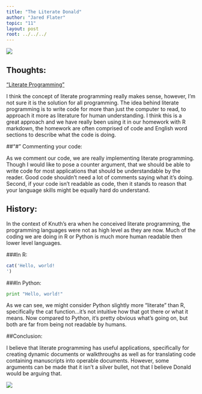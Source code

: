 ```yaml
---
title: "The Literate Donald"
author: "Jared Flater"
topic: "11"
layout: post
root: ../../../
---
```

![](images/knuth_jf.jpg)

## Thoughts:

["Literate Programming"](https://channel9.msdn.com/Events/useR-international-R-User-conference/useR2016/Literate-Programming)

I think the concept of literate programming really makes sense, however, I'm not sure it is the solution for all programming. The idea behind literate programming is to write code for more than just the computer to read, to approach it more as literature for human understanding. I think this is a great approach and we have really been using it in our homework with R markdown, the homework are often comprised of code and English word sections to describe what the code is doing. 

##"#" Commenting your code:

As we comment our code, we are really implementing literate programming. Though I would like to pose a counter argument, that we should be able to write code for most applications that should be understandable by the reader. Good code shouldn't need a lot of comments saying what it's doing. Second, if your code isn't readable as code, then it stands to reason that your language skills might be equally hard do understand. 

## History:

In the context of Knuth's era when he conceived literate programming, the programming languages were not as high level as they are now. Much of the coding we are doing in R or Python is much more human readable then lower level languages. 

###In R:
```r
cat('Hello, world!
')
```

###In Python:
```python
print "Hello, world!"
```

As we can see, we might consider Python slightly more "literate" than R, specifically the cat function...it's not intuitive how that got there or what it means. Now compared to Python, it's pretty obvious what's going on, but both are far from being not readable by humans. 

##Conclusion:

I believe that literate programming has useful applications, specifically for creating dynamic documents or walkthroughs as well as for translating code containing manuscripts into operable documents. However, some arguments can be made that it isn't a silver bullet, not that I believe Donald would be arguing that.

![](images/matrix_jf.gif)


